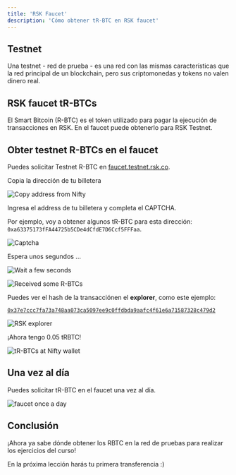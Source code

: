 ---
title: 'RSK Faucet'
description: 'Cómo obtener tR-BTC en RSK faucet'
---

## Testnet

Una testnet - red de prueba - es una red con las mismas características que la red principal de un blockchain,
pero sus criptomonedas y tokens no valen dinero real.

## RSK faucet tR-BTCs

El Smart Bitcoin (R-BTC) es el token utilizado para pagar la ejecución de transacciones en RSK.
En el faucet puede obtenerlo para RSK Testnet.

## Obter testnet R-BTCs en el faucet

Puedes solicitar Testnet R-BTC en
[faucet.testnet.rsk.co](https://faucet.testnet.rsk.co/).

Copia la dirección de tu billetera

![Copy address from Nifty](/img/courses/dev/01/rsk-faucet/image-01.png)

Ingresa el address de tu billetera y completa el CAPTCHA.

Por ejemplo, voy a obtener algunos tR-BTC para esta dirección:
`0xa63375173fFA44725b5CDe4dCfdE7D6Ccf5FFFaa`.

![Captcha](/img/courses/dev/01/rsk-faucet/image-02.png)

Espera unos segundos ...

![Wait a few seconds](/img/courses/dev/01/rsk-faucet/image-03.png)

![Received some R-BTCs](/img/courses/dev/01/rsk-faucet/image-04.png)

Puedes ver el hash de la transacciónen el **explorer**, como este ejemplo:

[`0x37e7ccc7fa73a748aa073ca5097ee9c0ffdbda9aafc4f61e6a71587328c479d2`](https://explorer.testnet.rsk.co/tx/0x37e7ccc7fa73a748aa073ca5097ee9c0ffdbda9aafc4f61e6a71587328c479d2)

![RSK explorer](/img/courses/dev/01/rsk-faucet/image-05.png)

¡Ahora tengo 0.05 tRBTC!

![tR-BTCs at Nifty wallet](/img/courses/dev/01/rsk-faucet/image-06.png)

## Una vez al día

Puedes solicitar tR-BTC en el faucet una vez al día.

![faucet once a day](/img/courses/dev/01/rsk-faucet/image-07.png)

## Conclusión

¡Ahora ya sabe dónde obtener los RBTC en la red de pruebas para realizar los ejercicios del curso!

En la próxima lección harás tu primera transferencia :)
